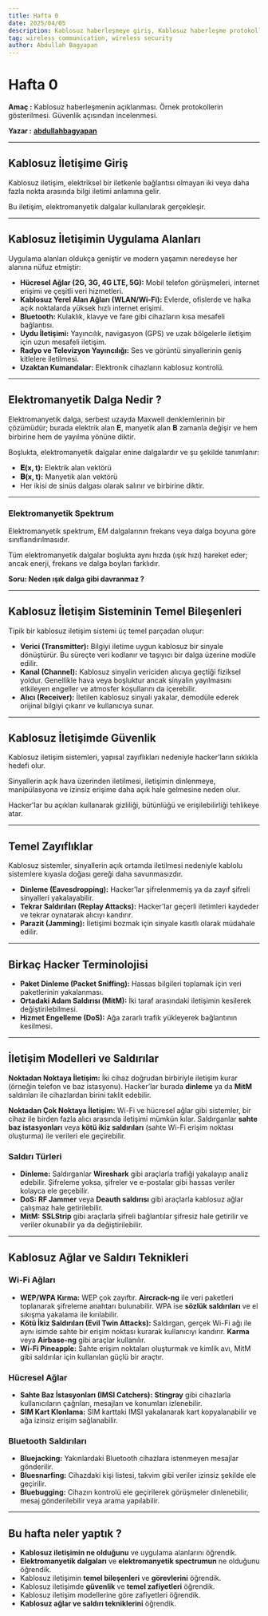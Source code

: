 ```yaml
---
title: Hafta 0
date: 2025/04/05
description: Kablosuz haberleşmeye giriş, Kablosuz haberleşme protokolleri, Kablosuz haberleşme güvenliği.
tag: wireless communication, wireless security 
author: Abdullah Bagyapan
---
```


# Hafta 0

**Amaç :** Kablosuz haberleşmenin açıklanması. Örnek protokollerin gösterilmesi. Güvenlik açısından incelenmesi.

**Yazar :** [**abdullahbagyapan**](https://github.com/abdullahbagyapan)

<hr/>


## Kablosuz İletişime Giriş

Kablosuz iletişim, elektriksel bir iletkenle bağlantısı olmayan iki veya daha fazla nokta arasında bilgi iletimi anlamına gelir.  

Bu iletişim, elektromanyetik dalgalar kullanılarak gerçekleşir.


<hr/>

## Kablosuz İletişimin Uygulama Alanları

Uygulama alanları oldukça geniştir ve modern yaşamın neredeyse her alanına nüfuz etmiştir:

- **Hücresel Ağlar (2G, 3G, 4G LTE, 5G):** Mobil telefon görüşmeleri, internet erişimi ve çeşitli veri hizmetleri.
- **Kablosuz Yerel Alan Ağları (WLAN/Wi-Fi):** Evlerde, ofislerde ve halka açık noktalarda yüksek hızlı internet erişimi.
- **Bluetooth:** Kulaklık, klavye ve fare gibi cihazların kısa mesafeli bağlantısı.
- **Uydu İletişimi:** Yayıncılık, navigasyon (GPS) ve uzak bölgelerle iletişim için uzun mesafeli iletişim.
- **Radyo ve Televizyon Yayıncılığı:** Ses ve görüntü sinyallerinin geniş kitlelere iletilmesi.
- **Uzaktan Kumandalar:** Elektronik cihazların kablosuz kontrolü.

<hr/>

## Elektromanyetik Dalga Nedir ?

Elektromanyetik dalga, serbest uzayda Maxwell denklemlerinin bir çözümüdür; burada elektrik alan 𝐄, manyetik alan 𝐁 zamanla değişir ve hem birbirine hem de yayılma yönüne diktir.

Boşlukta, elektromanyetik dalgalar enine dalgalardır ve şu şekilde tanımlanır:

- **𝐄(x, t):** Elektrik alan vektörü
- **𝐁(x, t):** Manyetik alan vektörü
- Her ikisi de sinüs dalgası olarak salınır ve birbirine diktir.

<CenteredImageLightbox alt="electromagnetic wave" src="/images/hafta0/electromagnetic-wave.png"/>

<hr/>


### Elektromanyetik Spektrum

Elektromanyetik spektrum, EM dalgalarının frekans veya dalga boyuna göre sınıflandırılmasıdır.

Tüm elektromanyetik dalgalar boşlukta aynı hızda (ışık hızı) hareket eder; ancak enerji, frekans ve dalga boyları farklıdır.

<CenteredImageLightbox alt="electromagnetic spectrum" src="/images/hafta0/electromagnetic-spectrum.png"/>

**Soru: Neden ışık dalga gibi davranmaz ?**

<hr/>


## Kablosuz İletişim Sisteminin Temel Bileşenleri

Tipik bir kablosuz iletişim sistemi üç temel parçadan oluşur:

- **Verici (Transmitter):** Bilgiyi iletime uygun kablosuz bir sinyale dönüştürür. Bu süreçte veri kodlanır ve taşıyıcı bir dalga üzerine modüle edilir.
- **Kanal (Channel):** Kablosuz sinyalin vericiden alıcıya geçtiği fiziksel yoldur. Genellikle hava veya boşluktur ancak sinyalin yayılmasını etkileyen engeller ve atmosfer koşullarını da içerebilir.  
- **Alıcı (Receiver):** İletilen kablosuz sinyali yakalar, demodüle ederek orijinal bilgiyi çıkarır ve kullanıcıya sunar.

<CenteredImageLightbox alt="radio wave propagation" src="/images/hafta0/radio-wave-propagation.png"/>

<hr/>


## Kablosuz İletişimde Güvenlik

Kablosuz iletişim sistemleri, yapısal zayıflıkları nedeniyle hacker'ların sıklıkla hedefi olur.

Sinyallerin açık hava üzerinden iletilmesi, iletişimin dinlenmeye, manipülasyona ve izinsiz erişime daha açık hale gelmesine neden olur.

Hacker'lar bu açıkları kullanarak gizliliği, bütünlüğü ve erişilebilirliği tehlikeye atar.

<hr/>


## Temel Zayıflıklar

Kablosuz sistemler, sinyallerin açık ortamda iletilmesi nedeniyle kablolu sistemlere kıyasla doğası gereği daha savunmasızdır.

- **Dinleme (Eavesdropping):** Hacker'lar şifrelenmemiş ya da zayıf şifreli sinyalleri yakalayabilir.
- **Tekrar Saldırıları (Replay Attacks):** Hacker'lar geçerli iletimleri kaydeder ve tekrar oynatarak alıcıyı kandırır.
- **Parazit (Jamming):** İletişimi bozmak için sinyale kasıtlı olarak müdahale edilir.

<CenteredImageLightbox alt="mobile jammer" src="/images/hafta0/mobile-jammer.png"/>

<CenteredImageLightbox alt="jammer car" src="/images/hafta0/jammer-car.png"/>

<hr/>


## Birkaç Hacker Terminolojisi

- **Paket Dinleme (Packet Sniffing):** Hassas bilgileri toplamak için veri paketlerinin yakalanması.
- **Ortadaki Adam Saldırısı (MitM):** İki taraf arasındaki iletişimin kesilerek değiştirilebilmesi.
- **Hizmet Engelleme (DoS):** Ağa zararlı trafik yükleyerek bağlantının kesilmesi.

<hr/>


## İletişim Modelleri ve Saldırılar

**Noktadan Noktaya İletişim:** İki cihaz doğrudan birbiriyle iletişim kurar (örneğin telefon ve baz istasyonu). Hacker’lar burada **dinleme** ya da **MitM** saldırıları ile cihazlardan birini taklit edebilir.

**Noktadan Çok Noktaya İletişim:** Wi-Fi ve hücresel ağlar gibi sistemler, bir cihaz ile birden fazla alıcı arasında iletişimi mümkün kılar. Saldırganlar **sahte baz istasyonları** veya **kötü ikiz saldırıları** (sahte Wi-Fi erişim noktası oluşturma) ile verileri ele geçirebilir.

### Saldırı Türleri

- **Dinleme:** Saldırganlar **Wireshark** gibi araçlarla trafiği yakalayıp analiz edebilir. Şifreleme yoksa, şifreler ve e-postalar gibi hassas veriler kolayca ele geçebilir.
- **DoS:** **RF Jammer** veya **Deauth saldırısı** gibi araçlarla kablosuz ağlar çalışmaz hale getirilebilir.
- **MitM:** **SSLStrip** gibi araçlarla şifreli bağlantılar şifresiz hale getirilir ve veriler okunabilir ya da değiştirilebilir.

<CenteredImageLightbox alt="gqrx" src="/images/hafta0/gqrx.png"/>

<CenteredImageLightbox alt="hack RF" src="/images/hafta0/hack-rf.jpeg"/>

<hr/>


## Kablosuz Ağlar ve Saldırı Teknikleri

### Wi-Fi Ağları

- **WEP/WPA Kırma:** WEP çok zayıftır. **Aircrack-ng** ile veri paketleri toplanarak şifreleme anahtarı bulunabilir. WPA ise **sözlük saldırıları** ve el sıkışma yakalama ile kırılabilir.
- **Kötü İkiz Saldırıları (Evil Twin Attacks):** Saldırgan, gerçek Wi-Fi ağı ile aynı isimde sahte bir erişim noktası kurarak kullanıcıyı kandırır. **Karma** veya **Airbase-ng** gibi araçlar kullanılır.
- **Wi-Fi Pineapple:** Sahte erişim noktaları oluşturmak ve kimlik avı, MitM gibi saldırılar için kullanılan güçlü bir araçtır.

<CenteredImageLightbox alt="Airbase-ng" src="/images/hafta0/airbase-ng.jpg"/>

<CenteredImageLightbox alt="wireshark" src="/images/hafta0/wireshark.jpg"/>


### Hücresel Ağlar

- **Sahte Baz İstasyonları (IMSI Catchers):** **Stingray** gibi cihazlarla kullanıcıların çağrıları, mesajları ve konumları izlenebilir.
- **SIM Kart Klonlama:** SIM karttaki IMSI yakalanarak kart kopyalanabilir ve ağa izinsiz erişim sağlanabilir.

<CenteredImageLightbox alt="Stingray" src="/images/hafta0/stingray.png"/>


### Bluetooth Saldırıları

- **Bluejacking:** Yakınlardaki Bluetooth cihazlara istenmeyen mesajlar gönderilir.
- **Bluesnarfing:** Cihazdaki kişi listesi, takvim gibi veriler izinsiz şekilde ele geçirilir.
- **Bluebugging:** Cihazın kontrolü ele geçirilerek görüşmeler dinlenebilir, mesaj gönderilebilir veya arama yapılabilir.

<hr/>

## Bu hafta neler yaptık ?

- **Kablosuz iletişimin ne olduğunu** ve uygulama alanlarını öğrendik.
- **Elektromanyetik dalgaları** ve **elektromanyetik spectrumun** ne olduğunu öğrendik.
- Kablosuz iletişimin **temel bileşenleri** ve **görevlerini** öğrendik.
- Kablosuz iletişimde **güvenlik** ve **temel zafiyetleri** öğrendik.
- Kablosuz iletişim modellerine göre zafiyetleri öğrendik.
- **Kablosuz ağlar ve saldırı tekniklerini** öğrendik.